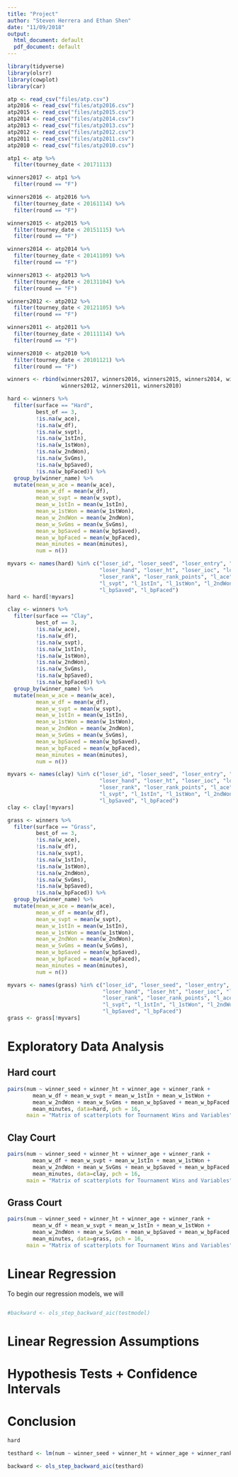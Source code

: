 ```yaml
---
title: "Project"
author: "Steven Herrera and Ethan Shen"
date: "11/09/2018"
output:
  html_document: default
  pdf_document: default
---
```


```r
library(tidyverse)
library(olsrr)
library(cowplot)
library(car)
```

```r
atp <- read_csv("files/atp.csv")
atp2016 <- read_csv("files/atp2016.csv")
atp2015 <- read_csv("files/atp2015.csv")
atp2014 <- read_csv("files/atp2014.csv")
atp2013 <- read_csv("files/atp2013.csv")
atp2012 <- read_csv("files/atp2012.csv")
atp2011 <- read_csv("files/atp2011.csv")
atp2010 <- read_csv("files/atp2010.csv")

atp1 <- atp %>%
  filter(tourney_date < 20171113)

winners2017 <- atp1 %>%
  filter(round == "F")

winners2016 <- atp2016 %>%
  filter(tourney_date < 20161114) %>%
  filter(round == "F")

winners2015 <- atp2015 %>%
  filter(tourney_date < 20151115) %>%
  filter(round == "F")

winners2014 <- atp2014 %>%
  filter(tourney_date < 20141109) %>%
  filter(round == "F")

winners2013 <- atp2013 %>%
  filter(tourney_date < 20131104) %>%
  filter(round == "F")

winners2012 <- atp2012 %>%
  filter(tourney_date < 20121105) %>%
  filter(round == "F")

winners2011 <- atp2011 %>%
  filter(tourney_date < 20111114) %>%
  filter(round == "F")

winners2010 <- atp2010 %>%
  filter(tourney_date < 20101121) %>%
  filter(round == "F")

winners <- rbind(winners2017, winners2016, winners2015, winners2014, winners2013, 
                 winners2012, winners2011, winners2010)

hard <- winners %>%
  filter(surface == "Hard",
         best_of == 3,
         !is.na(w_ace), 
         !is.na(w_df), 
         !is.na(w_svpt), 
         !is.na(w_1stIn), 
         !is.na(w_1stWon), 
         !is.na(w_2ndWon),
         !is.na(w_SvGms), 
         !is.na(w_bpSaved),
         !is.na(w_bpFaced)) %>%
  group_by(winner_name) %>%
  mutate(mean_w_ace = mean(w_ace),
         mean_w_df = mean(w_df),
         mean_w_svpt = mean(w_svpt),
         mean_w_1stIn = mean(w_1stIn),
         mean_w_1stWon = mean(w_1stWon),
         mean_w_2ndWon = mean(w_2ndWon),
         mean_w_SvGms = mean(w_SvGms),
         mean_w_bpSaved = mean(w_bpSaved),
         mean_w_bpFaced = mean(w_bpFaced),
         mean_minutes = mean(minutes),
         num = n())

myvars <- names(hard) %in% c("loser_id", "loser_seed", "loser_entry", "loser_name",
                             "loser_hand", "loser_ht", "loser_ioc", "loser_age", 
                             "loser_rank", "loser_rank_points", "l_ace", "l_df", 
                             "l_svpt", "l_1stIn", "l_1stWon", "l_2ndWon", "l_SvGms", 
                             "l_bpSaved", "l_bpFaced") 
hard <- hard[!myvars]

clay <- winners %>%
  filter(surface == "Clay",
         best_of == 3,
         !is.na(w_ace), 
         !is.na(w_df), 
         !is.na(w_svpt), 
         !is.na(w_1stIn), 
         !is.na(w_1stWon), 
         !is.na(w_2ndWon),
         !is.na(w_SvGms), 
         !is.na(w_bpSaved),
         !is.na(w_bpFaced)) %>%
  group_by(winner_name) %>%
  mutate(mean_w_ace = mean(w_ace),
         mean_w_df = mean(w_df),
         mean_w_svpt = mean(w_svpt),
         mean_w_1stIn = mean(w_1stIn),
         mean_w_1stWon = mean(w_1stWon),
         mean_w_2ndWon = mean(w_2ndWon),
         mean_w_SvGms = mean(w_SvGms),
         mean_w_bpSaved = mean(w_bpSaved),
         mean_w_bpFaced = mean(w_bpFaced),
         mean_minutes = mean(minutes),
         num = n())

myvars <- names(clay) %in% c("loser_id", "loser_seed", "loser_entry", "loser_name",
                             "loser_hand", "loser_ht", "loser_ioc", "loser_age",
                             "loser_rank", "loser_rank_points", "l_ace", "l_df",
                             "l_svpt", "l_1stIn", "l_1stWon", "l_2ndWon", "l_SvGms",
                             "l_bpSaved", "l_bpFaced") 
clay <- clay[!myvars]

grass <- winners %>%
  filter(surface == "Grass",
         best_of == 3,
         !is.na(w_ace), 
         !is.na(w_df), 
         !is.na(w_svpt), 
         !is.na(w_1stIn), 
         !is.na(w_1stWon), 
         !is.na(w_2ndWon),
         !is.na(w_SvGms), 
         !is.na(w_bpSaved),
         !is.na(w_bpFaced)) %>%
  group_by(winner_name) %>%
  mutate(mean_w_ace = mean(w_ace),
         mean_w_df = mean(w_df),
         mean_w_svpt = mean(w_svpt),
         mean_w_1stIn = mean(w_1stIn),
         mean_w_1stWon = mean(w_1stWon),
         mean_w_2ndWon = mean(w_2ndWon),
         mean_w_SvGms = mean(w_SvGms),
         mean_w_bpSaved = mean(w_bpSaved),
         mean_w_bpFaced = mean(w_bpFaced),
         mean_minutes = mean(minutes),
         num = n())

myvars <- names(grass) %in% c("loser_id", "loser_seed", "loser_entry", "loser_name",
                              "loser_hand", "loser_ht", "loser_ioc", "loser_age",
                              "loser_rank", "loser_rank_points", "l_ace", "l_df", 
                              "l_svpt", "l_1stIn", "l_1stWon", "l_2ndWon", "l_SvGms",
                              "l_bpSaved", "l_bpFaced") 
grass <- grass[!myvars]
```

# Exploratory Data Analysis 

## Hard court
```r
pairs(num ~ winner_seed + winner_ht + winner_age + winner_rank + 
        mean_w_df + mean_w_svpt + mean_w_1stIn + mean_w_1stWon + 
        mean_w_2ndWon + mean_w_SvGms + mean_w_bpSaved + mean_w_bpFaced + 
        mean_minutes, data=hard, pch = 16,
      main = "Matrix of scatterplots for Tournament Wins and Variables")
```

## Clay Court
```r
pairs(num ~ winner_seed + winner_ht + winner_age + winner_rank + 
        mean_w_df + mean_w_svpt + mean_w_1stIn + mean_w_1stWon + 
        mean_w_2ndWon + mean_w_SvGms + mean_w_bpSaved + mean_w_bpFaced + 
        mean_minutes, data=clay, pch = 16,
      main = "Matrix of scatterplots for Tournament Wins and Variables")
```


## Grass Court
```r
pairs(num ~ winner_seed + winner_ht + winner_age + winner_rank + 
        mean_w_df + mean_w_svpt + mean_w_1stIn + mean_w_1stWon + 
        mean_w_2ndWon + mean_w_SvGms + mean_w_bpSaved + mean_w_bpFaced + 
        mean_minutes, data=grass, pch = 16,
      main = "Matrix of scatterplots for Tournament Wins and Variables")
```



# Linear Regression

To begin our regression models, we will

```r

```

```r
#backward <- ols_step_backward_aic(testmodel)
```

# Linear Regression Assumptions

# Hypothesis Tests + Confidence Intervals

# Conclusion





















































```r
hard

testhard <- lm(num ~ winner_seed + winner_ht + winner_age + winner_rank + mean_w_df + mean_w_svpt + mean_w_1stIn + mean_w_1stWon + mean_w_2ndWon + mean_w_SvGms + mean_w_bpSaved + mean_w_bpFaced + mean_minutes, data = hard)
```

```r
backward <- ols_step_backward_aic(testhard)
```











































































